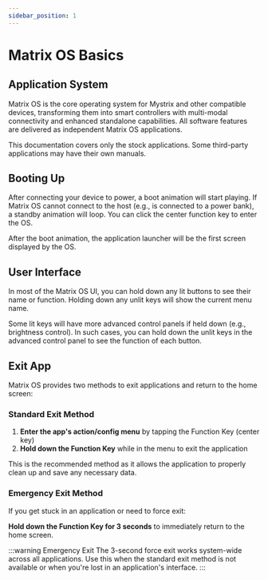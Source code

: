 ```yaml
---
sidebar_position: 1
---
```



# Matrix OS Basics

## Application System

Matrix OS is the core operating system for Mystrix and other compatible devices, transforming them into smart controllers with multi-modal connectivity and enhanced standalone capabilities. All software features are delivered as independent Matrix OS applications.

This documentation covers only the stock applications. Some third-party applications may have their own manuals.

## Booting Up

After connecting your device to power, a boot animation will start playing. If Matrix OS cannot connect to the host (e.g., is connected to a power bank), a standby animation will loop. You can click the center function key to enter the OS.

After the boot animation, the <DocLink to="/docs/MatrixOS/ApplicationLauncher">application launcher</DocLink> will be the first screen displayed by the OS.

## User Interface

In most of the Matrix OS UI, you can hold down any lit buttons to see their name or function. Holding down any unlit keys will show the current menu name.

Some lit keys will have more advanced control panels if held down (e.g., <DocLink to="/docs/MatrixOS/SystemSettings#brightness-control">brightness control</DocLink>). In such cases, you can hold down the unlit keys in the advanced control panel to see the function of each button.

## Exit App

Matrix OS provides two methods to exit applications and return to the home screen:

### Standard Exit Method
1. **Enter the app's action/config menu** by tapping the Function Key (center key)
2. **Hold down the Function Key** while in the menu to exit the application

This is the recommended method as it allows the application to properly clean up and save any necessary data.

### Emergency Exit Method
If you get stuck in an application or need to force exit:

**Hold down the Function Key for 3 seconds** to immediately return to the home screen.

:::warning Emergency Exit
The 3-second force exit works system-wide across all applications. Use this when the standard exit method is not available or when you're lost in an application's interface.
:::

